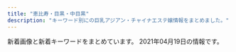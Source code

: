 ```yaml
---
title: "恵比寿・目黒・中目黒"
description: "キーワード別にの巨乳アジアン・チャイナエステ嬢情報をまとめました。"
---
```


新着画像と新着キーワードをまとめています。
2021年04月19日の情報です。

<DmmAffiliateIns />
<KeywordTable
  shops={
    [
    {
        "img_links": [
            "http://victoria.tyo.cm/photos/sites/13/2018/12/2018121502493953.jpg",
            "http://victoria.tyo.cm/photos/sites/13/2019/10/2019100904082968.jpg",
            "http://victoria.tyo.cm/images/news.jpg",
            "http://victoria.tyo.cm/photos/sites/13/2019/12/2019120406433710.jpg",
            "http://victoria.tyo.cm/photos/sites/13/2019/12/2019120106181894.jpg",
            "http://victoria.tyo.cm/photos/sites/13/2019/10/2019100904083557.jpg",
            "http://victoria.tyo.cm/photos/sites/13/2019/12/2019120904521737.jpg",
            "http://victoria.tyo.cm/photos/sites/13/2018/12/2018121502493879.jpg",
            "http://victoria.tyo.cm/photos/sites/13/2020/01/2020011104241542.jpg",
            "http://victoria.tyo.cm/photos/sites/13/2019/01/2019012108071242.jpg",
            "http://victoria.tyo.cm/photos/sites/13/2018/12/2018122701570616.jpg",
            "http://victoria.tyo.cm/photos/sites/13/2018/12/2018122904411765.jpg",
            "http://victoria.tyo.cm/photos/sites/13/2019/01/2019010506292922.jpg",
            "http://victoria.tyo.cm/photos/sites/13/2019/02/2019021407162693.jpg",
            "http://victoria.tyo.cm/photos/sites/13/2019/01/2019012509534353.jpg",
            "http://victoria.tyo.cm/photos/sites/13/2019/01/2019010506293526.jpg",
            "http://victoria.tyo.cm/photos/sites/13/2018/12/2018121502493847.jpg",
            "http://victoria.tyo.cm/photos/sites/13/2021/02/2021021509575615.jpg",
            "http://victoria.tyo.cm/photos/sites/13/2018/12/2018121502493814.jpg",
            "http://victoria.tyo.cm/photos/sites/13/2020/02/2020021307433041.jpg",
            "http://victoria.tyo.cm/photos/sites/13/2019/02/2019022703022355.jpg",
            "http://victoria.tyo.cm/photos/sites/13/2019/07/2019070206503156.jpg",
            "http://victoria.tyo.cm/photos/sites/13/2019/12/2019120904521188.jpg",
            "http://victoria.tyo.cm/photos/sites/13/2018/12/2018122904422525.jpg",
            "https://www.a-side.com/ad/koko/include/banner/koko_125x125.png",
            "http://victoria.tyo.cm/photos/sites/13/2020/10/2020100803550565.jpg",
            "http://victoria.tyo.cm/photos/sites/13/2020/01/2020012005552622.jpg",
            "http://victoria.tyo.cm/photos/sites/13/2020/01/2020012005552181.jpg",
            "http://victoria.tyo.cm/photos/sites/13/2020/02/2020020104570910.jpg",
            "http://victoria.tyo.cm/photos/sites/13/2020/03/2020031904101259.jpg",
            "http://victoria.tyo.cm/images/face.jpg",
            "http://victoria.tyo.cm/photos/sites/13/2019/10/2019101403232834.jpg",
            "http://victoria.tyo.cm/images/top.jpg",
            "http://victoria.tyo.cm/photos/sites/13/2019/05/201905100639429.jpg",
            "http://victoria.tyo.cm/photos/sites/13/2019/04/2019041807165826.jpg",
            "http://victoria.tyo.cm/photos/sites/13/2019/02/2019021206543056.jpg",
            "http://victoria.tyo.cm/photos/sites/13/2019/06/2019061005275095.jpg",
            "http://victoria.tyo.cm/photos/sites/13/2019/08/2019080607062415.jpg",
            "http://victoria.tyo.cm/photos/sites/13/2020/01/2020011205500461.jpg",
            "http://victoria.tyo.cm/photos/sites/13/2019/04/2019040304024424.jpg",
            "http://victoria.tyo.cm/photos/sites/13/2020/02/202002030340133.jpg",
            "http://victoria.tyo.cm/images/s_staff.png",
            "http://victoria.tyo.cm/photos/sites/13/2019/01/2019011103510521.jpg",
            "http://victoria.tyo.cm/images/pick.jpg",
            "http://victoria.tyo.cm/images/mobile.jpg",
            "http://victoria.tyo.cm/photos/sites/13/2019/01/2019012509505197.jpg",
            "http://victoria.tyo.cm/photos/sites/13/2018/12/2018122701570643.jpg"
        ],
        "name": "Victoria\u30fb\u30d3\u30af\u30c8\u30ea\u30a2",
        "keywords": {
            "E": 3,
            "83": 7,
            "D": 14,
            "G": 1,
            "85": 5,
            "89": 1,
            "87": 3,
            "86": 7,
            "82": 2,
            "C": 7,
            "93": 1,
            "F": 1
        },
        "station": "JR\u76ee\u9ed2\u99c5\u6771\u53e3",
        "url": "http://victoria.tyo.cm/"
    },
    {
        "station": "\u4e2d\u76ee\u9ed2\u99c5\u5357\u6539\u672d\u897f\u53e3",
        "keywords": {
            "85": 22,
            "87": 27,
            "C": 35,
            "D": 67,
            "86": 28,
            "83": 7,
            "84": 4,
            "88": 10,
            "E": 26
        },
        "url": "http://kaizokusen.jpn.mn/",
        "name": "\u6d77\u8cca\u8239",
        "img_links": [
            "http://kaizokusen.jpn.mn/images/news_bj3.jpg",
            "http://kaizokusen.jpn.mn/photos/sites/31/2018/07/2018070912312985.jpg",
            "http://kaizokusen.jpn.mn/images/s_pick.png",
            "http://kaizokusen.jpn.mn/photos/sites/31/2018/12/2018122706404758.jpg",
            "http://kaizokusen.jpn.mn/photos/sites/31/2020/08/2020080301195061.jpg",
            "http://kaizokusen.jpn.mn/photos/sites/31/2020/02/2020022107354732.jpg",
            "http://kaizokusen.jpn.mn/photos/sites/31/2019/11/2019111410352979.jpg",
            "http://kaizokusen.jpn.mn/photos/sites/31/2019/09/2019091102140786.jpg",
            "http://kaizokusen.jpn.mn/photos/sites/31/2019/12/201912200917482.jpg",
            "http://kaizokusen.jpn.mn/images/s_staff.png",
            "http://kaizokusen.jpn.mn/photos/sites/31/2019/01/2019010309225534.jpg",
            "http://kaizokusen.jpn.mn/photos/sites/31/2019/03/2019032710574970.jpg",
            "http://kaizokusen.jpn.mn/images/top.jpg",
            "http://kaizokusen.jpn.mn/photos/sites/31/2019/02/2019022801560094.jpg",
            "http://kaizokusen.jpn.mn/photos/sites/31/2019/11/2019111401215721.jpg",
            "http://kaizokusen.jpn.mn/photos/sites/31/2019/03/2019032601332117.jpg",
            "http://kaizokusen.jpn.mn/photos/sites/31/2020/02/202002070127147.jpg",
            "http://kaizokusen.jpn.mn/photos/sites/31/2019/04/2019040301572848.jpg",
            "http://kaizokusen.jpn.mn/photos/sites/31/2020/06/2020061302013959.jpg",
            "http://kaizokusen.jpn.mn/photos/sites/31/2020/05/2020051510144982.jpg",
            "http://kaizokusen.jpn.mn/photos/sites/31/2020/01/2020011609085443.jpg",
            "http://kaizokusen.jpn.mn/photos/sites/31/2019/12/2019121904244431.jpg",
            "http://kaizokusen.jpn.mn/photos/sites/31/2019/01/2019012803255272.jpg",
            "http://kaizokusen.jpn.mn/images/s_link.png",
            "http://kaizokusen.jpn.mn/photos/sites/31/2020/11/2020112103070699.jpg",
            "http://kaizokusen.jpn.mn/photos/sites/31/2019/09/2019092905302643.jpg",
            "http://kaizokusen.jpn.mn/images/news03.jpg",
            "http://kaizokusen.jpn.mn/photos/sites/31/2019/01/201901130238317.jpg",
            "http://kaizokusen.jpn.mn/photos/sites/31/2019/06/2019060402255271.jpg",
            "http://kaizokusen.jpn.mn/photos/sites/31/2020/06/2020061305220545.jpg",
            "http://kaizokusen.jpn.mn/photos/sites/31/2020/12/2020120801390122.jpg",
            "http://kaizokusen.jpn.mn/images/s_contact.jpg",
            "http://kaizokusen.jpn.mn/images/end.png",
            "http://kaizokusen.jpn.mn/photos/sites/31/2020/04/2020042207290081.jpg",
            "http://kaizokusen.jpn.mn/images/headline.jpg",
            "http://kaizokusen.jpn.mn/photos/sites/31/2019/06/2019060402255852.jpg",
            "http://kaizokusen.jpn.mn/photos/sites/31/2020/03/2020030801205388.jpg",
            "http://kaizokusen.jpn.mn/photos/sites/31/2020/06/2020062208015349.jpg",
            "http://kaizokusen.jpn.mn/photos/sites/31/2018/12/2018121710580889.jpg",
            "http://kaizokusen.jpn.mn/photos/sites/31/2019/11/2019112102290816.jpg",
            "http://kaizokusen.jpn.mn/photos/sites/31/2019/12/2019122806012497.jpg",
            "http://kaizokusen.jpn.mn/photos/sites/31/2021/03/202103220145503.jpg",
            "http://kaizokusen.jpn.mn/photos/sites/31/2019/02/2019021410470448.jpg",
            "http://kaizokusen.jpn.mn/images/s_news.jpg",
            "http://kaizokusen.jpn.mn/photos/sites/31/2020/06/2020060409294464.jpg",
            "http://kaizokusen.jpn.mn/images/news_bj1.jpg",
            "http://kaizokusen.jpn.mn/photos/sites/31/2020/03/2020031402334084.jpg",
            "http://kaizokusen.jpn.mn/photos/sites/31/2020/01/2020010602051995.jpg",
            "http://kaizokusen.jpn.mn/photos/sites/31/2020/08/2020082411195272.jpg",
            "http://kaizokusen.jpn.mn/images/mobile.jpg",
            "http://kaizokusen.jpn.mn/photos/sites/31/2019/06/2019061406003081.jpg",
            "http://kaizokusen.jpn.mn/photos/sites/31/2019/05/2019051702252726.jpg",
            "http://kaizokusen.jpn.mn/images/news04.jpg"
        ]
    },
    {
        "url": "http://www.oasis.esjoho.com/",
        "img_links": [
            "http://www.oasis.esjoho.com/img/tel.png",
            "http://www.oasis.esjoho.com/files/005-02.jpg",
            "http://www.oasis.esjoho.com/files/005.jpg",
            "http://www.oasis.esjoho.com/files/002-02.jpg",
            "http://www.oasis.esjoho.com/img/pickup.jpg",
            "http://www.oasis.esjoho.com/files/004.jpg",
            "http://www.oasis.esjoho.com/files/002.jpg",
            "http://www.oasis.esjoho.com/img/btn_side_mobile.jpg",
            "http://www.oasis.esjoho.com/img/goback.jpg",
            "http://www.oasis.esjoho.com/img/ttl_info.png",
            "http://www.oasis.esjoho.com/files/004-02.jpg",
            "http://www.oasis.esjoho.com/img/btn_blog.png",
            "http://www.oasis.esjoho.com/files/001.jpg",
            "http://www.oasis.esjoho.com/img/ttl_news.png",
            "http://www.oasis.esjoho.com/files/001-02.jpg"
        ],
        "name": "\u7652\u3057\u5bb6",
        "station": "\u897f\u5c0f\u5c71\u99c5",
        "keywords": {
            "85": 2,
            "86": 2,
            "87": 4,
            "C": 14,
            "D": 6
        }
    },
    {
        "keywords": {},
        "station": "JR\u76ee\u9ed2\u99c5\u6771\u53e3",
        "url": "http://kintsuki.este88.com/",
        "name": "\u91d1\u306e\u6708",
        "img_links": [
            "http://kintsuki.este88.com/images/r04.jpg",
            "http://kintsuki.este88.com/gals/koyuki1.jpg",
            "http://kintsuki.este88.com/images/r01.jpg",
            "http://kintsuki.este88.com/gals/rina1.jpg",
            "http://kintsuki.este88.com/gals/kaori1.jpg",
            "http://kintsuki.este88.com/gals/yuyu1.jpg",
            "http://kintsuki.este88.com/gals/kixyoko1.jpg",
            "http://kintsuki.este88.com/images/r02.jpg",
            "http://kintsuki.este88.com/gals/rei1.jpg",
            "http://kintsuki.este88.com/images/ph1.jpg",
            "http://kintsuki.este88.com/gals/momo1.jpg",
            "http://kintsuki.este88.com/gals/mika1.jpg",
            "http://kintsuki.este88.com/gals/kana1.jpg"
        ]
    },
    {
        "url": "http://fiji-resort.ests.jp/",
        "name": "\u30d5\u30a3\u30b8\u30fc\u30ea\u30be\u30fc\u30c8",
        "keywords": {
            "87": 62,
            "E": 45,
            "85": 99,
            "82": 14,
            "C": 110,
            "86": 48,
            "D": 113,
            "83": 31,
            "89": 14
        },
        "img_links": [
            "http://fiji-resort.ests.jp/photos/sites/30/2018/11/2018110510493422.jpg",
            "http://fiji-resort.ests.jp/images/access01.jpg",
            "http://fiji-resort.ests.jp/images/access05.jpg",
            "http://fiji-resort.ests.jp/images/access06.jpg",
            "http://fiji-resort.ests.jp/images/mobile.png",
            "http://fiji-resort.ests.jp/photos/sites/30/2019/11/2019110909384037.jpg",
            "http://fiji-resort.ests.jp/photos/sites/30/2019/05/2019050215480292.jpg",
            "http://fiji-resort.ests.jp/photos/sites/30/2019/05/2019050215480138.jpg",
            "http://fiji-resort.ests.jp/photos/sites/30/2018/09/2018091916161390.jpg",
            "http://fiji-resort.ests.jp/photos/sites/30/2018/06/2018061511340989.jpg",
            "http://fiji-resort.ests.jp/photos/sites/30/2019/09/2019092914334514.jpg",
            "http://fiji-resort.ests.jp/images/s_link.png",
            "http://fiji-resort.ests.jp/images/s_staff.png",
            "http://fiji-resort.ests.jp/photos/sites/30/2019/05/2019050215480157.jpg",
            "http://fiji-resort.ests.jp/images/end.png",
            "http://fiji-resort.ests.jp/photos/sites/30/2019/03/2019033011105316.jpg",
            "http://fiji-resort.ests.jp/photos/sites/30/2019/06/2019060610451514.jpg",
            "http://fiji-resort.ests.jp/photos/sites/30/2019/12/2019121110440091.jpg",
            "http://fiji-resort.ests.jp/photos/sites/30/2020/02/2020022116402274.jpg",
            "http://fiji-resort.ests.jp/images/top.png",
            "http://fiji-resort.ests.jp/images/access02.jpg",
            "http://fiji-resort.ests.jp/images/topics_bj3.png",
            "http://fiji-resort.ests.jp/photos/sites/30/2018/09/2018091301234543.jpg",
            "http://fiji-resort.ests.jp/images/s_topics.png",
            "http://fiji-resort.ests.jp/photos/sites/30/2019/06/2019061411123068.jpg",
            "http://fiji-resort.ests.jp/photos/sites/30/2019/04/2019042017525677.jpg",
            "http://fiji-resort.ests.jp/photos/sites/30/2019/03/2019031518525662.jpg",
            "http://fiji-resort.ests.jp/images/access04.jpg",
            "http://fiji-resort.ests.jp/photos/sites/30/2018/11/2018110510493920.jpg",
            "http://fiji-resort.ests.jp/images/line.png",
            "http://fiji-resort.ests.jp/photos/sites/30/2019/03/2019033011081995.jpg",
            "http://fiji-resort.ests.jp/images/access03.jpg"
        ],
        "station": "\u4e2d\u76ee\u9ed2\u99c5\u897f\u53e3"
    },
    {
        "url": "http://www.ourstarts.site/",
        "keywords": {},
        "station": "JR\u6075\u6bd4\u5bff\u99c5\u897f\u53e3",
        "img_links": [
            "http://www.ourstarts.site/uploads/200729/1-200H9141612609.jpg",
            "http://www.ourstarts.site/templets/default/picture/timg (1).png",
            "http://www.ourstarts.site/templets/default/picture/staff.png",
            "http://www.ourstarts.site/templets/default/picture/foot_tel.png",
            "http://www.ourstarts.site/templets/default/picture/head_tell.png",
            "http://www.ourstarts.site/templets/default/picture/news.png",
            "http://www.ourstarts.site/uploads/200729/1-200H9140K5J4.jpg",
            "http://www.ourstarts.site/uploads/200729/1-200H9140Q13E.jpg",
            "http://www.ourstarts.site/uploads/allimg/200729/1-200H9141912.jpg",
            "http://www.ourstarts.site/uploads/allimg/200729/1-200H9141213.jpg",
            "http://www.ourstarts.site/uploads/allimg/200729/1-200H9141229.jpg",
            "http://www.ourstarts.site/templets/default/images/t3.jpg",
            "http://www.ourstarts.site/templets/default/picture/close.png",
            "http://www.ourstarts.site/templets/default/images/t2.jpg",
            "http://www.ourstarts.site/templets/default/picture/right.png",
            "http://www.ourstarts.site/templets/default/picture/tel_contact.png",
            "http://www.ourstarts.site/uploads/180917/1-1P91G6122J28.jpg",
            "http://www.ourstarts.site/templets/default/images/t1.jpg"
        ],
        "name": "\u30cb\u30e3\u30fc\u30cb\u30e3\u30fc"
    },
    {
        "url": "http://relacute.tyo.cm/",
        "img_links": [],
        "station": "JR\u76ee\u9ed2\u99c5\u6771\u53e3",
        "name": "RelaCute \u30ea\u30e9\u30ad\u30e5\u30fc\u30c8",
        "keywords": {}
    },
    {
        "img_links": [],
        "name": "Angel-\u30a8\u30f3\u30b8\u30a7\u30eb-",
        "url": "http://angel.jpn.cm/",
        "keywords": {},
        "station": "JR\u76ee\u9ed2\u99c5\u6771\u53e3"
    },
    {
        "station": "JR\u76ee\u9ed2\u99c5\u897f\u53e3",
        "url": "http://onlyone.tyo.cm/",
        "keywords": {
            "D": 16,
            "C": 2,
            "F": 1,
            "87": 4,
            "85": 4,
            "83": 2,
            "86": 8,
            "88": 3,
            "E": 2
        },
        "name": "OnlyOne",
        "img_links": [
            "http://onlyone.tyo.cm/photos/sites/5/2019/05/2019050915292562.jpg",
            "http://onlyone.tyo.cm/photos/sites/5/2019/05/2019052911352557.jpg",
            "http://onlyone.tyo.cm/photos/sites/5/2021/02/2021022515094363.jpg",
            "http://onlyone.tyo.cm/images/room1.jpg",
            "http://onlyone.tyo.cm/photos/sites/5/2019/08/2019082610481667.jpg",
            "http://onlyone.tyo.cm/images/s_staff.png",
            "http://onlyone.tyo.cm/photos/sites/5/2021/03/2021030316101022.jpg",
            "http://onlyone.tyo.cm/photos/sites/5/2020/09/2020092218541894.jpg",
            "http://onlyone.tyo.cm/photos/sites/5/2020/03/2020031716151746.jpg",
            "http://onlyone.tyo.cm/photos/sites/5/2020/07/2020070215334437.jpg",
            "http://onlyone.tyo.cm/photos/sites/5/2020/01/2020011413500417.jpg",
            "http://onlyone.tyo.cm/images/acc1.jpg",
            "http://onlyone.tyo.cm/photos/sites/5/2019/07/2019071716092046.jpg",
            "http://onlyone.tyo.cm/photos/sites/5/2020/06/2020060815500896.jpg",
            "http://onlyone.tyo.cm/images/room3.jpg",
            "http://onlyone.tyo.cm/photos/sites/5/2020/05/2020051419324761.jpg",
            "http://onlyone.tyo.cm/images/top.png",
            "http://onlyone.tyo.cm/photos/sites/5/2020/09/2020092510524025.jpg",
            "http://onlyone.tyo.cm/images/s_link.png",
            "http://onlyone.tyo.cm/photos/sites/5/2021/03/2021030316101626.jpg",
            "http://onlyone.tyo.cm/images/acc4.jpg",
            "http://onlyone.tyo.cm/photos/sites/5/2020/09/2020090210405221.jpg",
            "http://onlyone.tyo.cm/images/acc3.jpg",
            "http://onlyone.tyo.cm/images/room4.jpg",
            "http://onlyone.tyo.cm/photos/sites/5/2020/07/2020070217061815.jpg",
            "http://onlyone.tyo.cm/photos/sites/5/2019/08/2019080815010066.jpg",
            "http://onlyone.tyo.cm/images/line.jpg",
            "http://onlyone.tyo.cm/photos/sites/5/2020/01/2020011413501066.jpg",
            "http://onlyone.tyo.cm/photos/sites/5/2020/09/2020092510523723.jpg",
            "http://onlyone.tyo.cm/images/acc2.jpg",
            "http://onlyone.tyo.cm/photos/sites/5/2020/02/2020022610121615.jpg",
            "http://onlyone.tyo.cm/photos/sites/5/2019/12/2019120510353312.jpg",
            "http://onlyone.tyo.cm/photos/sites/5/2019/07/2019070711031982.jpg",
            "http://onlyone.tyo.cm/images/new.jpg",
            "http://onlyone.tyo.cm/photos/sites/5/2020/09/2020092617301564.jpg",
            "http://onlyone.tyo.cm/photos/sites/5/2019/07/2019070616424775.jpg",
            "http://onlyone.tyo.cm/photos/sites/5/2021/02/202102181024101.jpg",
            "http://onlyone.tyo.cm/images/room2.jpg",
            "http://onlyone.tyo.cm/photos/sites/5/2019/12/2019121715483135.jpg",
            "http://onlyone.tyo.cm/photos/sites/5/2019/11/2019110105152849.jpg",
            "http://onlyone.tyo.cm/photos/sites/5/2020/09/2020092510523998.jpg",
            "http://onlyone.tyo.cm/photos/sites/5/2021/02/2021021810240848.jpg",
            "http://onlyone.tyo.cm/photos/sites/5/2019/11/2019112117013754.jpg",
            "http://onlyone.tyo.cm/photos/sites/5/2021/02/2021022216501749.jpg",
            "http://onlyone.tyo.cm/photos/sites/5/2021/02/202102201049167.jpg",
            "http://onlyone.tyo.cm/photos/sites/5/2020/01/2020011412572423.jpg"
        ]
    },
    {
        "station": "\u4e2d\u76ee\u9ed2\u99c5\u897f\u53e3",
        "keywords": {
            "C": 1,
            "D": 5,
            "85": 1,
            "88": 1,
            "87": 4
        },
        "url": "http://nakamegurofun.com/",
        "name": "Flower \uff5e\u30d5\u30e9\u30ef\u30fc\uff5e",
        "img_links": [
            "http://nakamegurofun.com/files/0034f22.jpg",
            "http://nakamegurofun.com/images/infotiao1.jpg",
            "http://nakamegurofun.com/files/0054f22.jpg",
            "http://nakamegurofun.com/files/006fa9d.jpg",
            "http://nakamegurofun.com/images/zi_staff.png",
            "http://nakamegurofun.com/files/0080964.jpg",
            "http://nakamegurofun.com/files/008-030964.jpg",
            "http://nakamegurofun.com/files/0070964.jpg",
            "http://nakamegurofun.com/files/008-020964.jpg",
            "http://nakamegurofun.com/images/s3.jpg",
            "http://nakamegurofun.com/images/shop/shop01.jpg",
            "http://nakamegurofun.com/files/002-020964.jpg",
            "http://nakamegurofun.com/files/0060964.jpg",
            "http://nakamegurofun.com/images/main_top.png",
            "http://nakamegurofun.com/files/0064f22.jpg",
            "http://nakamegurofun.com/images/tel.png",
            "http://nakamegurofun.com/files/005-030964.jpg",
            "http://nakamegurofun.com/files/0020964.jpg",
            "http://nakamegurofun.com/files/003fa9d.jpg",
            "http://nakamegurofun.com/images/service91a6.png",
            "http://nakamegurofun.com/images/shop/shop02.jpg",
            "http://nakamegurofun.com/images/shop/shop04.jpg",
            "http://nakamegurofun.com/images/main_bottom.png",
            "http://nakamegurofun.com/files/003-030964.jpg",
            "http://nakamegurofun.com/files/002fa9d.jpg",
            "http://nakamegurofun.com/files/0084f22.jpg",
            "http://nakamegurofun.com/files/007-030964.jpg",
            "http://nakamegurofun.com/files/006-020964.jpg",
            "http://nakamegurofun.com/files/005fa9d.jpg",
            "http://nakamegurofun.com/images/s1.jpg",
            "http://nakamegurofun.com/images/s2.jpg",
            "http://nakamegurofun.com/files/002-030964.jpg",
            "http://nakamegurofun.com/files/007-020964.jpg",
            "http://nakamegurofun.com/files/007fa9d.jpg",
            "http://nakamegurofun.com/files/003-020964.jpg",
            "http://nakamegurofun.com/files/005-020964.jpg",
            "http://nakamegurofun.com/files/0030964.jpg",
            "http://nakamegurofun.com/images/s5.jpg",
            "http://nakamegurofun.com/files/0024f22.jpg",
            "http://nakamegurofun.com/images/zi_massage.png",
            "http://nakamegurofun.com/files/006-030964.jpg",
            "http://nakamegurofun.com/files/0050964.jpg",
            "http://nakamegurofun.com/images/s4.jpg",
            "http://nakamegurofun.com/images/shop/shop03.jpg",
            "http://nakamegurofun.com/files/0074f22.jpg",
            "http://nakamegurofun.com/files/008fa9d.jpg",
            "http://nakamegurofun.com/images/xian.png"
        ]
    },
    {
        "name": "\u307f\u3086\u304d",
        "img_links": [
            "http://iyashi-kokoro.info/i/img/r1.jpg",
            "http://iyashi-kokoro.info/img/st62.jpg",
            "http://iyashi-kokoro.info/img/st63.jpg",
            "http://iyashi-kokoro.info/i/img/st41.jpg",
            "http://iyashi-kokoro.info/img/botton.jpg",
            "http://iyashi-kokoro.info/i/img/st32.jpg",
            "http://iyashi-kokoro.info/img/s54.jpg",
            "http://iyashi-kokoro.info/img/st20.jpg",
            "http://iyashi-kokoro.info/i/img/st52.jpg",
            "http://iyashi-kokoro.info/img/s64.jpg",
            "http://iyashi-kokoro.info/i/img/st65.jpg",
            "http://iyashi-kokoro.info/img/st61.jpg",
            "http://iyashi-kokoro.info/img/st43.jpg",
            "http://iyashi-kokoro.info/img/st53.jpg",
            "http://iyashi-kokoro.info/img/st58.jpg",
            "http://iyashi-kokoro.info/img/st59.jpg",
            "http://iyashi-kokoro.info/i/img/st63.jpg",
            "http://iyashi-kokoro.info/i/img/st62.jpg",
            "http://iyashi-kokoro.info/i/img/st29.jpg",
            "http://iyashi-kokoro.info/i/img/st44.jpg",
            "http://iyashi-kokoro.info/img/st46.jpg",
            "http://iyashi-kokoro.info/i/img/r5.jpg",
            "http://iyashi-kokoro.info/img/s63.jpg",
            "http://iyashi-kokoro.info/img/st29.jpg",
            "http://iyashi-kokoro.info/img/s65.jpg",
            "http://iyashi-kokoro.info/img/s58.jpg",
            "http://iyashi-kokoro.info/i/img/s4.jpg",
            "http://iyashi-kokoro.info/img/st42.jpg",
            "http://iyashi-kokoro.info/i/img/st43.jpg",
            "http://iyashi-kokoro.info/i/img/st40.jpg",
            "http://iyashi-kokoro.info/img/s62.jpg",
            "http://iyashi-kokoro.info/i/img/st64.jpg",
            "http://iyashi-kokoro.info/img/st52.jpg",
            "http://iyashi-kokoro.info/i/img/st49.jpg",
            "http://iyashi-kokoro.info/i/img/st57.jpg",
            "http://iyashi-kokoro.info/img/st51.jpg",
            "http://iyashi-kokoro.info/i/img/st39.jpg",
            "http://iyashi-kokoro.info/img/st41.jpg",
            "http://iyashi-kokoro.info/i/img/r6.jpg",
            "http://iyashi-kokoro.info/i/img/s3.jpg",
            "http://iyashi-kokoro.info/img/st57.jpg",
            "http://iyashi-kokoro.info/img/s60.jpg",
            "http://iyashi-kokoro.info/img/st54.jpg",
            "http://iyashi-kokoro.info/i/img/st54.jpg",
            "http://iyashi-kokoro.info/i/img/st61.jpg",
            "http://iyashi-kokoro.info/img/mo.png",
            "http://iyashi-kokoro.info/img/st39.jpg",
            "http://iyashi-kokoro.info/img/st56.jpg",
            "http://iyashi-kokoro.info/img/st40.jpg",
            "http://iyashi-kokoro.info/i/img/s2.jpg",
            "http://iyashi-kokoro.info/img/cam.jpg",
            "http://iyashi-kokoro.info/img/st64.jpg",
            "http://iyashi-kokoro.info/img/st50.jpg",
            "http://iyashi-kokoro.info/img/st44.jpg",
            "http://iyashi-kokoro.info/i/img/st58.jpg",
            "http://iyashi-kokoro.info/i/img/st42.jpg",
            "http://iyashi-kokoro.info/img/st60.jpg",
            "http://iyashi-kokoro.info/i/img/st59.jpg",
            "http://iyashi-kokoro.info/i/img/st60.jpg",
            "http://iyashi-kokoro.info/i/img/st55.jpg",
            "http://iyashi-kokoro.info/img/s55.jpg",
            "http://iyashi-kokoro.info/i/img/st56.jpg",
            "http://iyashi-kokoro.info/img/st32.jpg",
            "http://iyashi-kokoro.info/img/st49.jpg",
            "http://iyashi-kokoro.info/i/img/r4.jpg",
            "http://iyashi-kokoro.info/i/img/st51.jpg",
            "http://iyashi-kokoro.info/i/img/st53.jpg",
            "http://iyashi-kokoro.info/i/img/st50.jpg",
            "http://iyashi-kokoro.info/img/st65.jpg",
            "http://iyashi-kokoro.info/img/s57.jpg",
            "http://iyashi-kokoro.info/img/fla.jpg",
            "http://iyashi-kokoro.info/img/s59.jpg",
            "http://iyashi-kokoro.info/i/img/st20.jpg",
            "http://iyashi-kokoro.info/i/img/r3.jpg",
            "http://iyashi-kokoro.info/img/st55.jpg",
            "http://iyashi-kokoro.info/i/img/s1.jpg",
            "http://iyashi-kokoro.info/img/s61.jpg",
            "http://iyashi-kokoro.info/img/s56.jpg",
            "http://iyashi-kokoro.info/img/s18.jpg",
            "http://iyashi-kokoro.info/i/img/r2.jpg"
        ],
        "url": "http://iyashi-kokoro.info/",
        "station": "JR\u76ee\u9ed2\u99c5\u6771\u53e3",
        "keywords": {
            "C": 7,
            "86": 38,
            "D": 40,
            "87": 3,
            "85": 5,
            "88": 7,
            "E": 13
        }
    },
    {
        "img_links": [
            "http://hi-msg.com/tonton/images/an_2_01.jpg",
            "http://hi-msg.com/tonton/images/r1.jpg",
            "http://hi-msg.com/tonton/images/index-1.jpg",
            "http://hi-msg.com/tonton/images/qr.jpg",
            "http://hi-msg.com/tonton/images/an_6_01.jpg",
            "http://hi-msg.com/tonton/images/index-2.jpg",
            "http://hi-msg.com/tonton/images/an_3_02.jpg",
            "http://hi-msg.com/tonton/images/an_1_02.jpg",
            "http://hi-msg.com/tonton/images/staff_images/st5.jpg",
            "http://hi-msg.com/tonton/images/an_3_01.jpg",
            "http://hi-msg.com/tonton/images/eve1.png",
            "http://hi-msg.com/tonton/images/slider/slide3s.png",
            "http://hi-msg.com/tonton/images/staff_images/st1.jpg",
            "http://hi-msg.com/tonton/images/slider/slide2s.png",
            "http://hi-msg.com/tonton/images/fbb.jpg",
            "http://hi-msg.com/tonton/images/an_1_01.jpg",
            "http://hi-msg.com/tonton/images/r4.jpg",
            "http://hi-msg.com/tonton/images/index_01.jpg",
            "http://hi-msg.com/tonton/images/an_4_01.jpg",
            "http://hi-msg.com/tonton/images/staff_images/st4.jpg",
            "http://hi-msg.com/tonton/images/staff_images/st3.jpg",
            "http://hi-msg.com/tonton/images/an_5_02.jpg",
            "http://hi-msg.com/tonton/images/staff_images/st2.jpg",
            "http://hi-msg.com/tonton/images/slider/slide1s.png",
            "http://hi-msg.com/tonton/images/slider/slide1.png",
            "http://hi-msg.com/tonton/images/an_6_02.jpg",
            "http://hi-msg.com/tonton/images/slider/slide2.png",
            "http://hi-msg.com/tonton/images/r3.jpg",
            "http://hi-msg.com/tonton/images/slider/slide3.png",
            "http://hi-msg.com/tonton/images/an_4_02.jpg",
            "http://hi-msg.com/tonton/images/an_5_01.jpg",
            "http://hi-msg.com/tonton/images/r2.jpg",
            "http://hi-msg.com/tonton/images/staff_images/sl.png",
            "http://hi-msg.com/tonton/images/an_2_02.jpg",
            "http://hi-msg.com/tonton/images/sys1.jpg"
        ],
        "keywords": {
            "85": 7,
            "83": 7,
            "86": 17,
            "E": 5,
            "C": 7,
            "D": 19
        },
        "url": "http://hi-msg.com/tonton/",
        "station": "JR\u6075\u6bd4\u5bff\u99c5\u897f\u53e3",
        "name": "\u30c8\u30f3\u30c8\u30f3"
    },
    {
        "keywords": {
            "C": 27,
            "D": 14
        },
        "station": "JR\u76ee\u9ed2\u99c5\u6771\u53e3",
        "name": "With you\u30fb\u30a6\u30a3\u30ba\u30e6\u30fc",
        "url": "http://with-you.tyo.cm",
        "img_links": [
            "http://with-you.tyo.cm/photos/sites/6/2019/12/2019121017051599.jpg",
            "http://with-you.tyo.cm/photos/sites/6/2019/11/2019112517121980.jpg",
            "http://hanamizuki2.a1.ies.bz/upload/sites/6/2021/04/2021041715082929.jpg",
            "http://with-you.tyo.cm/photos/sites/6/2019/02/2019021816155116.jpg",
            "http://with-you.tyo.cm/photos/sites/6/2019/03/2019030615474648.jpg",
            "http://with-you.tyo.cm/photos/sites/6/2019/11/2019112916075813.jpg",
            "http://with-you.tyo.cm/photos/sites/6/2019/12/2019121017051597.jpg",
            "http://with-you.tyo.cm/images/s_pick.jpg",
            "http://with-you.tyo.cm/photos/sites/6/2019/11/2019110108002447.jpg",
            "http://with-you.tyo.cm/images/s_news.jpg",
            "http://with-you.tyo.cm/photos/sites/6/2019/11/2019112214502832.jpg",
            "http://with-you.tyo.cm/photos/sites/6/2019/11/2019112916080552.jpg",
            "http://with-you.tyo.cm/photos/sites/6/2019/11/2019111915264046.jpg",
            "http://with-you.tyo.cm/images/s_link.jpg",
            "http://with-you.tyo.cm/photos/sites/6/2019/11/2019112517122617.jpg",
            "http://with-you.tyo.cm/photos/sites/6/2020/03/2020032714542799.jpg",
            "http://with-you.tyo.cm/photos/sites/6/2019/11/2019110806175615.jpg",
            "http://with-you.tyo.cm/photos/sites/6/2019/11/2019110107572662.jpg",
            "http://with-you.tyo.cm/photos/sites/6/2020/03/2020032714573892.jpg",
            "http://with-you.tyo.cm/photos/sites/6/2019/02/2019021818395644.jpg",
            "http://with-you.tyo.cm/photos/sites/6/2019/11/2019112916075124.jpg",
            "http://with-you.tyo.cm/images/s_staff.jpg",
            "http://with-you.tyo.cm/photos/sites/6/2019/12/2019121914290210.jpg",
            "http://with-you.tyo.cm/photos/sites/6/2019/11/2019110806175734.jpg",
            "http://with-you.tyo.cm/photos/sites/6/2019/11/2019111915264240.jpg",
            "http://with-you.tyo.cm/images/top.png",
            "http://with-you.tyo.cm/photos/sites/6/2020/09/2020092511214697.jpg",
            "http://with-you.tyo.cm/photos/sites/6/2020/06/2020061515324852.jpg",
            "http://with-you.tyo.cm/photos/sites/6/2019/11/2019110606012817.jpg",
            "http://with-you.tyo.cm/photos/sites/6/2019/11/2019110108001772.jpg",
            "http://with-you.tyo.cm/photos/sites/6/2020/06/2020061515330329.jpg",
            "http://with-you.tyo.cm/photos/sites/6/2019/06/2019060510455732.jpg",
            "http://with-you.tyo.cm/photos/sites/6/2019/02/2019021816145119.jpg",
            "http://with-you.tyo.cm/photos/sites/6/2019/02/2019021818404723.jpg",
            "http://with-you.tyo.cm/photos/sites/6/2019/10/2019102716505124.jpg",
            "http://with-you.tyo.cm/images/s_recuit.jpg",
            "http://with-you.tyo.cm/photos/sites/6/2021/04/2021041715082929.jpg"
        ]
    },
    {
        "img_links": [
            "http://bimajo-massage.work/sp/img/sys.jpg",
            "http://bimajo-massage.work/sp/img/t-o.jpg",
            "http://bimajo-massage.work/img/acc2.jpg",
            "http://bimajo-massage.work/sp/img/st1.jpg",
            "http://bimajo-massage.work/sp/img/acc2.jpg",
            "http://bimajo-massage.work/sp/img/time.jpg",
            "http://bimajo-massage.work/img/xmas.png",
            "http://bimajo-massage.work/sp/img/tit.jpg",
            "http://bimajo-massage.work/sp/img/st7.jpg",
            "http://bimajo-massage.work/sp/img/pc.jpg",
            "http://bimajo-massage.work/sp/img/p-5.jpg",
            "http://bimajo-massage.work/sp/img/st6.jpg",
            "http://bimajo-massage.work/img/st7.jpg",
            "http://bimajo-massage.work/sp/img/cam.jpg",
            "http://bimajo-massage.work/sp/img/acc1.jpg",
            "http://bimajo-massage.work/sp/img/pic.jpg",
            "http://bimajo-massage.work/sp/img/t-s.jpg",
            "http://bimajo-massage.work/img/st5.jpg",
            "http://bimajo-massage.work/sp/img/botton.jpg",
            "http://bimajo-massage.work/img/bottom.png",
            "http://bimajo-massage.work/img/sta1.jpg",
            "http://bimajo-massage.work/sp/img/t-a.jpg",
            "http://bimajo-massage.work/sp/img/t-r.jpg",
            "http://bimajo-massage.work/sp/img/p-6.jpg",
            "http://bimajo-massage.work/img/sta7.jpg",
            "http://bimajo-massage.work/sp/img/info.jpg",
            "http://bimajo-massage.work/sp/img/add.jpg",
            "http://bimajo-massage.work/img/sta5.jpg",
            "http://bimajo-massage.work/sp/img/tel.jpg",
            "http://bimajo-massage.work/img/st1.jpg",
            "http://bimajo-massage.work/img/sta6.jpg",
            "http://bimajo-massage.work/img/st6.jpg",
            "http://bimajo-massage.work/sp/img/t-t.jpg",
            "http://bimajo-massage.work/img/acc1.jpg",
            "http://bimajo-massage.work/sp/img/p-7.jpg",
            "http://bimajo-massage.work/sp/img/st5.jpg",
            "http://bimajo-massage.work/img/mo.png",
            "http://bimajo-massage.work/img/pic.png",
            "http://bimajo-massage.work/img/body-.png"
        ],
        "keywords": {
            "C": 13,
            "88": 2,
            "D": 24,
            "87": 12,
            "E": 2,
            "85": 13,
            "86": 12
        },
        "url": "http://bimajo-massage.work/",
        "name": "\u7f8e\u9b54\u5973",
        "station": "JR\u6075\u6bd4\u5bff\u99c5\u897f\u53e3"
    },
    {
        "keywords": {},
        "station": "JR\u76ee\u9ed2\u99c5\u6771\u53e3",
        "name": "\u30d0\u30d9\u30eb",
        "img_links": [
            "https://meguro-babel.com/girl/9.jpg",
            "https://meguro-babel.com/images/room/photo02.jpg",
            "https://meguro-babel.com/images/img_1.jpg",
            "https://meguro-babel.com/images/qr.jpg",
            "https://meguro-babel.com/girl/4.jpg",
            "https://meguro-babel.com/girl/8.jpg",
            "https://meguro-babel.com/girl/24.jpg",
            "https://meguro-babel.com/images/room/photo01.jpg",
            "https://meguro-babel.com/girl/21.jpg",
            "https://meguro-babel.com/girl/7.jpg",
            "https://meguro-babel.com/images/room/photo04.jpg",
            "https://meguro-babel.com/topics/img/157-1.jpg",
            "https://meguro-babel.com/images/topimg4.jpg",
            "https://meguro-babel.com/topics/img/145-1.jpg",
            "https://meguro-babel.com/girl/15.jpg",
            "https://meguro-babel.com/girl/5.jpg",
            "https://meguro-babel.com/topics/img/156-1.jpg",
            "https://meguro-babel.com/girl/1.jpg",
            "https://meguro-babel.com/images/room/photo03.jpg"
        ],
        "url": "https://meguro-babel.com/"
    },
    {
        "keywords": {},
        "name": "\u3072\u307e\u308f\u308a",
        "img_links": [
            "http://www.himawari-aroma.xyz/images/psd/off.jpg",
            "http://www.himawari-aroma.xyz/images/shop/4/1.jpg",
            "http://www.himawari-aroma.xyz/images/staff/3/mayu.png",
            "http://www.himawari-aroma.xyz/images/staff/3/ami.png",
            "http://www.himawari-aroma.xyz/images/shop/1.png",
            "http://www.himawari-aroma.xyz/images/shop/4/2.jpg",
            "http://www.himawari-aroma.xyz/images/sys.jpg",
            "http://www.himawari-aroma.xyz/images/13.png"
        ],
        "station": "JR\u6075\u6bd4\u5bff\u99c5\u897f\u53e3",
        "url": "http://www.himawari-aroma.xyz/"
    }
]
}
/>
<DmmAffiliateScript />

